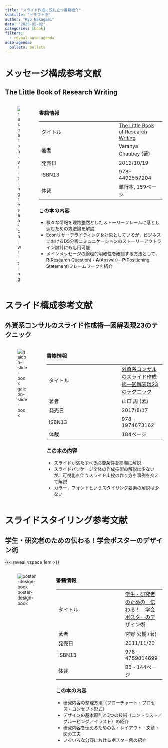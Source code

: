 ```yaml
---
title: "スライド作成に役に立つ書籍紹介"
subtitle: "ドラフト中"
author: "Ryo Nakagami"
date: "2025-05-02"
categories: [book]
filters:
  - reveal-auto-agenda
auto-agenda:
  bullets: bullets
---
```


# メッセージ構成参考文献

## The Little Book of Research Writing

:::: {.columns}
::: {.column .book-image}

![research-writing](./research-writing.png)

:::

::: {.column .book-info}
### 書籍情報

| | |
|----------|------|
| タイトル  |[The Little Book of Research Writing](https://www.amazon.co.jp/-/en/Varanya-Chaubey/dp/1974673162)|
| 著者     |  Varanya Chaubey (著) |
| 発売日   | 2012/10/19 |
| ISBN13     | 978-4492557204 |
| 体裁     |  単行本, 159ページ  |



### この本の内容

- 様々な情報を理路整然としたストーリーフレームに落とし込むための方法論を解説
- Econリサーチライティングを対象としているが，ビジネスにおけるDS分析コミュニケーションのストーリーアウトライン設計にも応用可能
- メインメッセージの論理的明確性を確認する方法として，**R**(Research Question)・**A**(Answer)・**P**(Positioning Statement)フレームワークを紹介



:::
::::


# スライド構成参考文献

## 外資系コンサルのスライド作成術―図解表現23のテクニック

:::: {.columns}
::: {.column .book-image}

![gaicon-slide-book](./gaicon-slide-book.png)

:::

::: {.column .book-info}
### 書籍情報

| | |
|----------|------|
| タイトル  |[外資系コンサルのスライド作成術―図解表現23のテクニック](https://str.toyokeizai.net/books/9784492557204/)|
| 著者     |  山口 周 (著) |
| 発売日   | 2017/8/17 |
| ISBN13     | 978-1974673162 |
| 体裁     | 184ページ |



### この本の内容

- スライドが満たすべき必要条件を簡潔に解説
- スライドパッケージ全体の作成技術の解説は少ないが、可視化を伴うスライド１枚の作り方を事例を交えて解説
- カラー，フォントというスタイリング要素の解説は少ない

:::
::::


# スライドスタイリング参考文献

## 学生・研究者のための伝わる！学会ポスターのデザイン術

{{< reveal_vspace 1em >}}

:::: {.columns}
::: {.column .book-image}

![poster-design-book](./poster-design-book.png)

:::

::: {.column .book-info}
### 書籍情報

| | |
|----------|------|
| タイトル  | [学生・研究者のための　伝わる！　学会ポスターのデザイン術](https://www.kagakudojin.co.jp/book/b93739.html) |
| 著者     | 宮野 公樹 (著) |
| 発売日   | 2011/11/20 |
| ISBN13     | 978-4759814699 |
| 体裁     | B5・144ページ |

### この本の内容

- 研究内容の整理方法（フローチャート・プロセス・コンセプト形式）
- デザインの基本原則と3つの技術（コントラスト／グルーピング／イラスト）の紹介
- 研究内容を伝えるための色・レイアウト・文章・図の工夫
- いろいろな分野におけるポスター例の紹介

:::
::::
